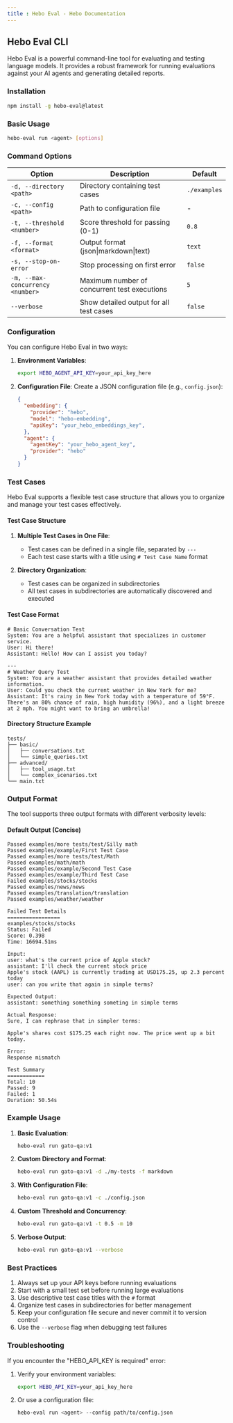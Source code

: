 ```yaml
---
title : Hebo Eval - Hebo Documentation
---
```


## Hebo Eval CLI

Hebo Eval is a powerful command-line tool for evaluating and testing language models. It provides a robust framework for running evaluations against your AI agents and generating detailed reports.

### Installation

```bash
npm install -g hebo-eval@latest
```

### Basic Usage

```bash
hebo-eval run <agent> [options]
```

### Command Options

| Option | Description | Default |
|--------|-------------|---------|
| `-d, --directory <path>` | Directory containing test cases | `./examples` |
| `-c, --config <path>` | Path to configuration file | - |
| `-t, --threshold <number>` | Score threshold for passing (0-1) | `0.8` |
| `-f, --format <format>` | Output format (json\|markdown\|text) | `text` |
| `-s, --stop-on-error` | Stop processing on first error | `false` |
| `-m, --max-concurrency <number>` | Maximum number of concurrent test executions | `5` |
| `--verbose` | Show detailed output for all test cases | `false` |

### Configuration

You can configure Hebo Eval in two ways:

1. **Environment Variables**:
   ```bash
   export HEBO_AGENT_API_KEY=your_api_key_here
   ```

2. **Configuration File**:
   Create a JSON configuration file (e.g., `config.json`):
   ```json
   {
     "embedding": {
       "provider": "hebo",
       "model": "hebo-embedding",
       "apiKey": "your_hebo_embeddings_key",
     },
     "agent": {
       "agentKey": "your_hebo_agent_key",
       "provider": "hebo"
     }
   }
   ```

### Test Cases

Hebo Eval supports a flexible test case structure that allows you to organize and manage your test cases effectively.

#### Test Case Structure

1. **Multiple Test Cases in One File**:
   - Test cases can be defined in a single file, separated by `---`
   - Each test case starts with a title using `# Test Case Name` format

2. **Directory Organization**:
   - Test cases can be organized in subdirectories
   - All test cases in subdirectories are automatically discovered and executed

#### Test Case Format

```text
# Basic Conversation Test
System: You are a helpful assistant that specializes in customer service.
User: Hi there!
Assistant: Hello! How can I assist you today?

---
# Weather Query Test
System: You are a weather assistant that provides detailed weather information.
User: Could you check the current weather in New York for me?
Assistant: It's rainy in New York today with a temperature of 59°F. There's an 80% chance of rain, high humidity (96%), and a light breeze at 2 mph. You might want to bring an umbrella!
```

#### Directory Structure Example

```
tests/
├── basic/
│   ├── conversations.txt
│   └── simple_queries.txt
├── advanced/
│   ├── tool_usage.txt
│   └── complex_scenarios.txt
└── main.txt
```

### Output Format

The tool supports three output formats with different verbosity levels:

#### Default Output (Concise)
```
Passed examples/more tests/test/Silly math
Passed examples/example/First Test Case
Passed examples/more tests/test/Math
Passed examples/math/math
Passed examples/example/Second Test Case
Passed examples/example/Third Test Case
Failed examples/stocks/stocks
Passed examples/news/news
Passed examples/translation/translation
Passed examples/weather/weather

Failed Test Details
=================
examples/stocks/stocks
Status: Failed
Score: 0.398
Time: 16694.51ms

Input:
user: what's the current price of Apple stock?
assistant: I'll check the current stock price
Apple's stock (AAPL) is currently trading at USD175.25, up 2.3 percent today
user: can you write that again in simple terms?

Expected Output:
assistant: something something someting in simple terms

Actual Response:
Sure, I can rephrase that in simpler terms:

Apple's shares cost $175.25 each right now. The price went up a bit today.

Error:
Response mismatch

Test Summary
============
Total: 10
Passed: 9
Failed: 1
Duration: 50.54s
```


### Example Usage

1. **Basic Evaluation**:
   ```bash
   hebo-eval run gato-qa:v1
   ```

2. **Custom Directory and Format**:
   ```bash
   hebo-eval run gato-qa:v1 -d ./my-tests -f markdown
   ```

3. **With Configuration File**:
   ```bash
   hebo-eval run gato-qa:v1 -c ./config.json
   ```

4. **Custom Threshold and Concurrency**:
   ```bash
   hebo-eval run gato-qa:v1 -t 0.5 -m 10
   ```

5. **Verbose Output**:
   ```bash
   hebo-eval run gato-qa:v1 --verbose
   ```

### Best Practices

1. Always set up your API keys before running evaluations
2. Start with a small test set before running large evaluations
3. Use descriptive test case titles with the `#` format
4. Organize test cases in subdirectories for better management
5. Keep your configuration file secure and never commit it to version control
6. Use the `--verbose` flag when debugging test failures

### Troubleshooting

If you encounter the "HEBO_API_KEY is required" error:

1. Verify your environment variables:
   ```bash
   export HEBO_API_KEY=your_api_key_here
   ```

2. Or use a configuration file:
   ```bash
   hebo-eval run <agent> --config path/to/config.json
   ```


